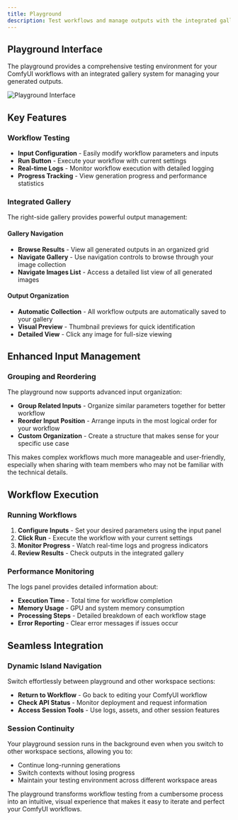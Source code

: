 ```yaml
---
title: Playground
description: Test workflows and manage outputs with the integrated gallery system
---
```


## Playground Interface

The playground provides a comprehensive testing environment for your ComfyUI workflows with an integrated gallery system for managing your generated outputs.

![Playground Interface](https://cd-misc.s3.us-east-2.amazonaws.com/docs/workspace/playground.png)

## Key Features

### Workflow Testing
- **Input Configuration** - Easily modify workflow parameters and inputs
- **Run Button** - Execute your workflow with current settings
- **Real-time Logs** - Monitor workflow execution with detailed logging
- **Progress Tracking** - View generation progress and performance statistics

### Integrated Gallery

The right-side gallery provides powerful output management:

#### Gallery Navigation
- **Browse Results** - View all generated outputs in an organized grid
- **Navigate Gallery** - Use navigation controls to browse through your image collection
- **Navigate Images List** - Access a detailed list view of all generated images

#### Output Organization
- **Automatic Collection** - All workflow outputs are automatically saved to your gallery
- **Visual Preview** - Thumbnail previews for quick identification
- **Detailed View** - Click any image for full-size viewing

## Enhanced Input Management

### Grouping and Reordering

The playground now supports advanced input organization:

- **Group Related Inputs** - Organize similar parameters together for better workflow
- **Reorder Input Position** - Arrange inputs in the most logical order for your workflow
- **Custom Organization** - Create a structure that makes sense for your specific use case

This makes complex workflows much more manageable and user-friendly, especially when sharing with team members who may not be familiar with the technical details.

## Workflow Execution

### Running Workflows
1. **Configure Inputs** - Set your desired parameters using the input panel
2. **Click Run** - Execute the workflow with your current settings
3. **Monitor Progress** - Watch real-time logs and progress indicators
4. **Review Results** - Check outputs in the integrated gallery

### Performance Monitoring
The logs panel provides detailed information about:
- **Execution Time** - Total time for workflow completion
- **Memory Usage** - GPU and system memory consumption
- **Processing Steps** - Detailed breakdown of each workflow stage
- **Error Reporting** - Clear error messages if issues occur

## Seamless Integration

### Dynamic Island Navigation
Switch effortlessly between playground and other workspace sections:
- **Return to Workflow** - Go back to editing your ComfyUI workflow
- **Check API Status** - Monitor deployment and request information
- **Access Session Tools** - Use logs, assets, and other session features

### Session Continuity
Your playground session runs in the background even when you switch to other workspace sections, allowing you to:
- Continue long-running generations
- Switch contexts without losing progress
- Maintain your testing environment across different workspace areas

The playground transforms workflow testing from a cumbersome process into an intuitive, visual experience that makes it easy to iterate and perfect your ComfyUI workflows.

